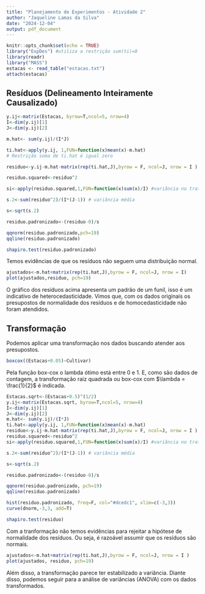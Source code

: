 ```yaml
---
title: "Planejamento de Experimentos - Atividade 2"
author: "Jaqueline Lamas da Silva"
date: "2024-12-04"
output: pdf_document
---
```


```r
knitr::opts_chunk$set(echo = TRUE)
library("ExpDes") #utiliza a restrição sum(ti)=0
library(readr)
library("MASS")
estacas <- read_table("estacas.txt")
attach(estacas)
```

\newpage

## Resíduos (Delineamento Inteiramente Causalizado)

```r
y.ij<-matrix(Estacas, byrow=T,ncol=5, nrow=4)
I<-dim(y.ij)[1]
J<-dim(y.ij)[2]

m.hat<- sum(y.ij)/(I*J)

ti.hat<-apply(y.ij, 1,FUN=function(x)mean(x)-m.hat)
# Restrição soma de ti.hat é igual zero

residuo<-y.ij-m.hat-matrix(rep(ti.hat,J),byrow = F, ncol=J, nrow = I )

residuo.squared<-residuo^2

si<-apply(residuo.squared,1,FUN=function(x)sum(x)/I) #variância no trat i

s.2<-sum(residuo^2)/(I*(J-1)) # variância média

s<-sqrt(s.2)

residuo.padronizado<-(residuo-0)/s

qqnorm(residuo.padronizado,pch=19)
qqline(residuo.padronizado)

shapiro.test(residuo.padronizado)

```

Temos evidências de que os resíduos não seguem uma distribuição normal.

```r
ajustados<-m.hat+matrix(rep(ti.hat,J),byrow = F, ncol=J, nrow = I)
plot(ajustados,residuo, pch=19)

```

O gráfico dos resíduos acima apresenta um padrão de um funil, isso é um indicativo de heterocedasticidade. Vimos que, com os dados originais os presupostos de normalidade dos resíduos e de homocedasticidade não foram atendidos.

\newpage

## Transformação

Podemos aplicar uma transformação nos dados buscando atender aos presupostos.

```r
boxcox((Estacas+0.05)~Cultivar)
```

Pela função box-cox o lambda ótimo está entre 0 e 1. E, como são dados de contagem, a transformação raiz quadrada ou box-cox com $\lambda = \frac{1}{2}$ é indicada.

```r
Estacas.sqrt<-(Estacas+0.5)^(1/2)
y.ij<-matrix(Estacas.sqrt, byrow=T,ncol=5, nrow=4)
I<-dim(y.ij)[1]
J<-dim(y.ij)[2]
m.hat<- sum(y.ij)/(I*J)
ti.hat<-apply(y.ij, 1,FUN=function(x)mean(x)-m.hat)
residuo<-y.ij-m.hat-matrix(rep(ti.hat,J),byrow = F, ncol=J, nrow = I )
residuo.squared<-residuo^2
si<-apply(residuo.squared,1,FUN=function(x)sum(x)/I) #variância no trat i

s.2<-sum(residuo^2)/(I*(J-1)) # variância média

s<-sqrt(s.2)

residuo.padronizado<-(residuo-0)/s

qqnorm(residuo.padronizado, pch=19)
qqline(residuo.padronizado)

hist(residuo.padronizado, freq=F, col="#dcedc1", xlim=c(-3,3))
curve(dnorm,-3,3, add=T)

shapiro.test(residuo)

```

Com a tranformação não temos evidências para rejeitar a hipótese de normalidade dos resíduos. Ou seja, é razoável assumir que os resíduos são normais.

```r
ajustados<-m.hat+matrix(rep(ti.hat,J),byrow = F, ncol=J, nrow = I )
plot(ajustados, residuo, pch=19)

```

Além disso, a transformação parece ter estabilizado a variância. Diante disso, podemos seguir para a análise de variâncias (ANOVA) com os dados transformados.
